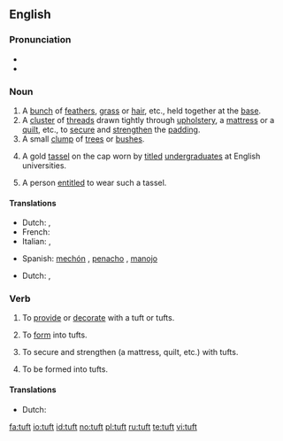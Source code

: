 ==English==

===Pronunciation===
* {{IPA|tʌft}}
* {{rhymes|ʌft}}

===Noun===
{{en-noun}}

# A [[bunch]] of [[feather]]s, [[grass]] or [[hair]], etc., held together at the [[base]].
# A [[cluster]] of [[thread]]s drawn tightly through [[upholstery]], a [[mattress]] or a [[quilt]], etc., to [[secure]] and [[strengthen]] the [[padding]].
# A small [[clump]] of [[tree]]s or [[bush]]es.
# {{context|formerly}} A gold [[tassel]] on the cap worn by [[titled]] [[undergraduate]]s at English universities.
# A person [[entitle]]d to wear such a tassel.

====Translations====
{{trans-top|bunch}}
* Dutch: {{t|nl|pluk|m}}, {{t|nl|bundel|m}}
* French: {{t+|fr|touffe|f}}
* Italian: {{t+|it|cespo|m}}, {{t+|it|ciuffo|m}}
{{trans-mid}}
* Spanish: {{italbrac|hair}} [[mechón]] {{m}}, {{t-|nl|feathers}} [[penacho]] {{m}}, {{t-|nl|grass}} [[manojo]] {{m}}
{{trans-bottom}}

{{trans-top|cluster of threads}}
{{trans-mid}}
{{trans-bottom}}

{{trans-top|clump of trees}}
* Dutch: {{t|nl|bosje|n}}, {{t|nl|bomengroep|m}}
{{trans-mid}}
{{trans-bottom}}

{{trans-top|gold tassel}}
{{trans-mid}}
{{trans-bottom}}

{{trans-top|person wearing the tassel}}
{{trans-mid}}
{{trans-bottom}}

===Verb===
{{en-verb}}

# {{transitive}} To [[provide]] or [[decorate]] with a tuft or tufts.
# {{transitive}} To [[form]] into tufts.
# {{transitive}} To secure and strengthen (a mattress, quilt, etc.) with tufts.
# {{intransitive}} To be formed into tufts.

====Translations====
{{trans-top|provide with tufts}}
{{trans-mid}}
{{trans-bottom}}

{{trans-top|form into tufts}}
* Dutch: {{t|nl|bundelen}}
{{trans-mid}}
{{trans-bottom}}

{{trans-top|secure with tufts}}
{{trans-mid}}
{{trans-bottom}}

{{trans-top|be formed into tufts}}
{{trans-mid}}
{{trans-bottom}}

[[fa:tuft]]
[[io:tuft]]
[[id:tuft]]
[[no:tuft]]
[[pl:tuft]]
[[ru:tuft]]
[[te:tuft]]
[[vi:tuft]]